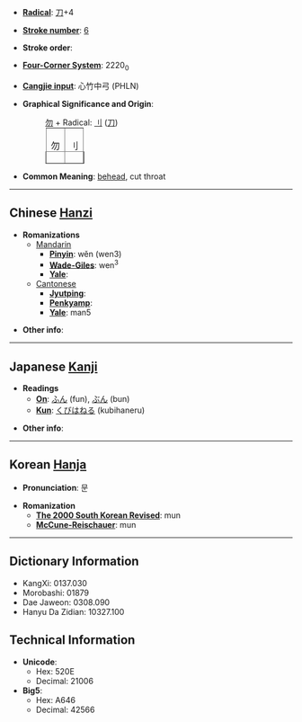 * '''[[Wiktionary:Chinese radical index| Radical]]''': [[Wiktionary:Chinese radical index 刀|刀]]+4

* '''[[Wiktionary:Chinese total strokes index|Stroke number]]''': [[Wiktionary:Chinese total strokes index 6|6]]

* '''Stroke order''': 

* '''[[Wiktionary:Chinese four corner index|Four-Corner System]]''': 2220<sub>0</sub>

* '''[[Wiktionary:Chinese Cangjie index|Cangjie input]]''': 心竹中弓 (PHLN)

* '''Graphical Significance and Origin''':
*: [[勿]] + Radical: [[刂]] ([[刀]])
*:<table border=1 style="display:inline;"><tr><td>勿</td><td>刂</td></tr></table>

* '''Common Meaning''': [[behead]], cut throat

----

== Chinese [[Hanzi]] ==

* '''Romanizations'''
** [[Mandarin]]
*** '''[[Pinyin]]''': wěn (wen3)
*** '''[[Wade-Giles]]''': wen<sup>3</sup>
*** '''[[Yale]]''': 
**[[Cantonese]]
***'''[[Jyutping]]''':
***'''[[Penkyamp]]''': 
***'''[[Yale]]''': man5

* '''Other info''': 

----

== Japanese [[Kanji]] ==

* '''Readings'''
** '''[[On]]''': [[ふん]] (fun), [[ぶん]] (bun)
** '''[[Kun]]''': [[くびはねる]] (kubihaneru)

* '''Other info''':  

----

== Korean [[Hanja]] ==

* '''Pronunciation''': 문

* '''Romanization'''
** '''[[The 2000 South Korean Revised Romanization|The 2000 South Korean Revised]]''': mun
** '''[[McCune-Reischauer]]''': mun

----

== Dictionary Information ==

* KangXi: 0137.030
* Morobashi: 01879
* Dae Jaweon: 0308.090
* Hanyu Da Zidian: 10327.100

== Technical Information ==

* '''Unicode''':
** Hex: 520E
** Decimal: 21006
* '''Big5''':
** Hex: A646
** Decimal: 42566
